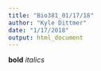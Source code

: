```yaml
---
title: "Bio381_01/17/18"
author: "Kyle Dittmer"
date: "1/17/2018"
output: html_document
---
```


**bold**
*italics*